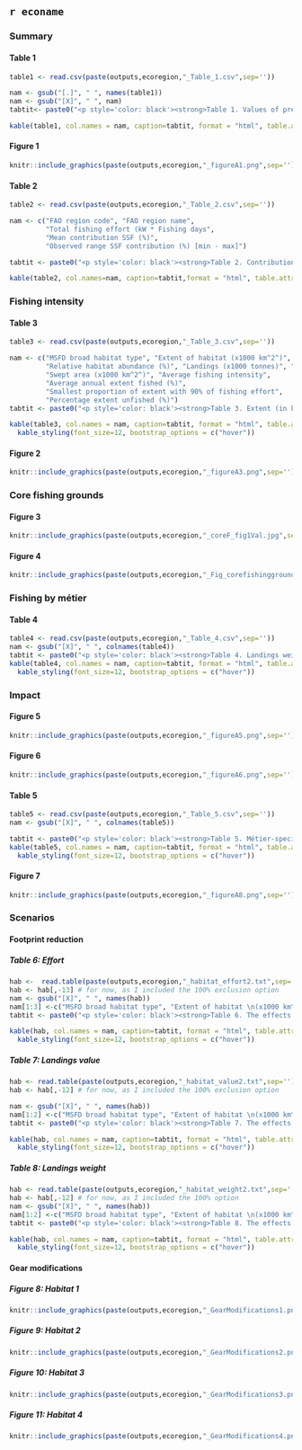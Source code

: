 ## `r econame` {.tabset}

### Summary {.tabset}
#### Table 1
```r
table1 <- read.csv(paste(outputs,ecoregion,"_Table_1.csv",sep=''))

nam <- gsub("[.]", " ", names(table1))
nam <- gsub("[X]", " ", nam)
tabtit<- paste0("<p style='color: black'><strong>Table 1. Values of pressure and impact indicators for 2017-2022 for three depth strata in the ", ecoregion," area. Values of I-1, I-2, I-3, I-4, I-6a, I-6b, I-7a and I-7b are annual means and I-5 is evaluated over the six years. Descriptions of the pressure and impact indicators are provided in the ‘Essential Information’ Table E1 in this document.</strong></p>")

kable(table1, col.names = nam, caption=tabtit, format = "html", table.attr = "style='width:100%;'", align=c('l','c','c')) %>% kable_styling(font_size=12, bootstrap_options = c("hover"))
```

#### Figure 1
```r
knitr::include_graphics(paste(outputs,ecoregion,"_figureA1.png",sep=''))
```

#### Table 2
```r
table2 <- read.csv(paste(outputs,ecoregion,"_Table_2.csv",sep=''))

nam <- c("FAO region code", "FAO region name",
         "Total fishing effort (kW * Fishing days",
         "Mean contribution SSF (%)",
         "Observed range SSF contribution (%) [min - max]")

tabtit <- paste0("<p style='color: black'><strong>Table 2. Contribution of small-scale fisheries (vessels <12 m overall length) to total fishing effort (kW * fishing days) in the ", ecoregion, " area. The table shows the total fishing effort (kW * fishing days) by FAO region over the period 2017-2021, and the mean contribution (%), both mean and observed range of small-scale MBCG fisheries. This analysis is based on EU STECF Fisheries Dependent Information (FDI) effort data, which includes consistent information of SSF effort (while ICES VMS data does not). Please see the Main Advice for more information.</strong></p>")

kable(table2, col.names=nam, caption=tabtit,format = "html", table.attr = "style='width:100%;'", align=c('l','c','c','c','c')) %>%  kable_styling(font_size=12, bootstrap_options = c("hover"))
```

### Fishing intensity {.tabset}
#### Table 3
```r
table3 <- read.csv(paste(outputs,ecoregion,"_Table_3.csv",sep=''))

nam <- c("MSFD broad habitat type", "Extent of habitat (x1000 km^2^)",
         "Relative habitat abundance (%)", "Landings (x1000 tonnes)", "Value (x10^6^ euro)",
         "Swept area (x1000 km^2^)", "Average fishing intensity", 
         "Average annual extent fished (%)", 
         "Smallest proportion of extent with 90% of fishing effort",
         "Percentage extent unfished (%)")
tabtit <- paste0("<p style='color: black'><strong>Table 3. Extent (in km^2^ and %) of broad habitat types in the ", ecoregion, " area, and mean annual estimates of MBCG fishing intensity, landings weight, and landings value. In addition, estimates of the average annual proportion of the fished extent, the smallest proportion of the habitat extent affected by 90% of the fishing effort, and the proportion of unfished extent are provided. </strong></p>")

kable(table3, col.names = nam, caption=tabtit, format = "html", table.attr = "style='width:100%;'") %>%
  kable_styling(font_size=12, bootstrap_options = c("hover"))
```

#### Figure 2
```r
knitr::include_graphics(paste(outputs,ecoregion,"_figureA3.png",sep=''))
```

### Core fishing grounds {.tabset}
#### Figure 3
```r
knitr::include_graphics(paste(outputs,ecoregion,"_coreF_fig1Val.jpg",sep=''))
```

#### Figure 4
```r
knitr::include_graphics(paste(outputs,ecoregion,"_Fig_corefishinggroundsVAL.jpg",sep=''))
```

### Fishing by métier {.tabset}
#### Table 4
```r
table4 <- read.csv(paste(outputs,ecoregion,"_Table_4.csv",sep=''))
nam <- gsub("[X]", " ", colnames(table4))
tabtit <- paste0("<p style='color: black'><strong>Table 4. Landings weight and value by métier and their relationship with swept area in the ", ecoregion, " area.</strong></p>")
kable(table4, col.names = nam, caption=tabtit, format = "html", table.attr = "style='width:100%;'") %>%
  kable_styling(font_size=12, bootstrap_options = c("hover"))
```

### Impact {.tabset}
#### Figure 5
```r
knitr::include_graphics(paste(outputs,ecoregion,"_figureA5.png",sep=''))
```

#### Figure 6
```r
knitr::include_graphics(paste(outputs,ecoregion,"_figureA6.png",sep=''))
```

#### Table 5
```r
table5 <- read.csv(paste(outputs,ecoregion,"_Table_5.csv",sep=''))
nam <- gsub("[X]", " ", colnames(table5))

tabtit <- paste0("<p style='color: black'><strong>Table 5. Métier-specific landings weight and value per unit PD or PD-sens impact in the ", ecoregion, " area.</strong></p>")
kable(table5, col.names = nam, caption=tabtit, format = "html", table.attr = "style='width:100%;'") %>%
  kable_styling(font_size=12, bootstrap_options = c("hover"))
```

#### Figure 7
```r
knitr::include_graphics(paste(outputs,ecoregion,"_figureA8.png",sep=''))
```

### Scenarios {.tabset}
#### Footprint reduction {.tabset}
##### Table 6: Effort {.tabset}
```r
hab <-  read.table(paste(outputs,ecoregion,"_habitat_effort2.txt",sep=''),header=T,sep=",",  colClasses = 'character')
hab <- hab[,-13] # for now, as I included the 100% exclusion option
nam <- gsub("[X]", " ", names(hab))
nam[1:3] <-c("MSFD broad habitat type", "Extent of habitat \n(x1000 km^2^)", "Total area swept \n(x1000 km^2^")
tabtit <- paste0("<p style='color: black'><strong>Table 6. The effects of stepwise exclusion of all MBCG fisheries from a specified proportion of a MSFD broad habitat type within the ", ecoregion, " area, on swept area (presented as % of total swept area within that habitat type). The stepwise exclusion is conducted in 10% increments, and within each successive increment from 10% to 90% the c-squares with the lowest recorded rank MBCG swept area are excluded.</strong></p>")

kable(hab, col.names = nam, caption=tabtit, format = "html", table.attr = "style='width:100%;'", align='l') %>% 
  kable_styling(font_size=12, bootstrap_options = c("hover"))
```

##### Table 7: Landings value
```r
hab <- read.table(paste(outputs,ecoregion,"_habitat_value2.txt",sep=''),header=T,sep=",",  colClasses = 'character')
hab <- hab[,-12] # for now, as I included the 100% exclusion option

nam <- gsub("[X]", " ", names(hab))
nam[1:2] <-c("MSFD broad habitat type", "Extent of habitat \n(x1000 km^2^)")
tabtit <- paste0("<p style='color: black'><strong>Table 7. The effects of stepwise exclusion of all MBCG fisheries from a specified proportion of a MSFD broad habitat type within the ", ecoregion, " area, on landings value (in 10^6^ euro). The stepwise exclusion is conducted in 10% increments, and within each successive increment from 10% to 90% the c-squares with the lowest recorded rank MBCG swept area are excluded. Note that the top row shows the total estimate for all habitats combined.</strong></p>")

kable(hab, col.names = nam, caption=tabtit, format = "html", table.attr = "style='width:100%;'", align='l') %>% 
  kable_styling(font_size=12, bootstrap_options = c("hover"))
```

##### Table 8: Landings weight
```r
hab <- read.table(paste(outputs,ecoregion,"_habitat_weight2.txt",sep=''),header=T,sep=",",  colClasses = 'character')
hab <- hab[,-12] # for now, as I included the 100% option
nam <- gsub("[X]", " ", names(hab))
nam[1:2] <-c("MSFD broad habitat type", "Extent of habitat \n(x1000 km^2^)")
tabtit <- paste0("<p style='color: black'><strong>Table 8. The effects of stepwise exclusion of all MBCG fisheries from a specified proportion of a MSFD broad habitat type within the ", ecoregion, " area, on landings weight (in 10^6^ kg). The stepwise exclusion is conducted in 10% increments, and within each successive increment from 10% to 90% the c-squares with the lowest recorded rank MBCG swept area are excluded. Note that the top row shows the total estimate for all habitats combined. </strong></p>")

kable(hab, col.names = nam, caption=tabtit, format = "html", table.attr = "style='width:100%;'", align='l') %>% 
  kable_styling(font_size=12, bootstrap_options = c("hover"))
```

#### Gear modifications {.tabset}
##### Figure 8: Habitat 1 {.tabset}
```r
knitr::include_graphics(paste(outputs,ecoregion,"_GearModifications1.png",sep=''))
```

##### Figure 9: Habitat 2 
```r
knitr::include_graphics(paste(outputs,ecoregion,"_GearModifications2.png",sep=''))
```

##### Figure 10: Habitat 3 
```r
knitr::include_graphics(paste(outputs,ecoregion,"_GearModifications3.png",sep=''))
```

##### Figure 11: Habitat 4 
```r
knitr::include_graphics(paste(outputs,ecoregion,"_GearModifications4.png",sep=''))
```


##### {.unnumbered}
#### {.unnumbered}
###  {.unnumbered}
